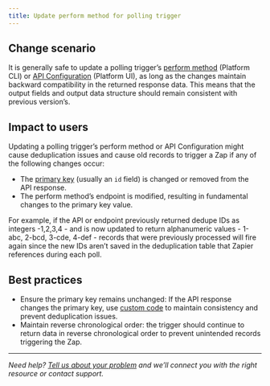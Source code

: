 ```yaml
---
title: Update perform method for polling trigger
---
```

## Change scenario

It is generally safe to update a polling trigger’s [perform method](https://github.com/zapier/zapier-platform/blob/main/packages/schema/docs/build/schema.md#basicpollingoperationschema) (Platform CLI) or [API Configuration](/platform/build/polling-trigger) (Platform UI), as long as the changes maintain backward compatibility in the returned response data. This means that the output fields and output data structure should remain consistent with previous version’s.

## Impact to users

Updating a polling trigger’s perform method or API Configuration might cause deduplication issues and cause old records to trigger a Zap if any of the following changes occur:

*   The [primary key](/platform/build/deduplication) (usually an `id` field) is changed or removed from the API response.
*   The perform method’s endpoint is modified, resulting in fundamental changes to the primary key value.

For example, if the API or endpoint previously returned dedupe IDs as integers -1,2,3,4 - and is now updated to return alphanumeric values - 1-abc, 2-bcd, 3-cde, 4-def - records that were previously processed will fire again since the new IDs aren’t saved in the deduplication table that Zapier references during each poll.

## Best practices

*   Ensure the primary key remains unchanged: If the API response changes the primary key, use [custom code](/platform/build/deduplication#custom-primary-keys) to maintain consistency and prevent deduplication issues.
*   Maintain reverse chronological order: the trigger should continue to return data in reverse chronological order to prevent unintended records triggering the Zap.

- - -

_Need help? [Tell us about your problem](https://developer.zapier.com/contact) and we’ll connect you with the right resource or contact support._
